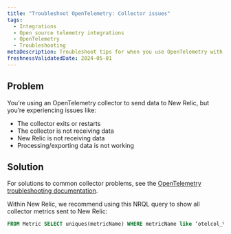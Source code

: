 ```yaml
---
title: "Troubleshoot OpenTelemetry: Collector issues"
tags:
  - Integrations
  - Open source telemetry integrations
  - OpenTelemetry
  - Troubleshooting
metaDescription: Troubleshoot tips for when you use OpenTelemetry with New Relic
freshnessValidatedDate: 2024-05-01
---
```


## Problem

You’re using an OpenTelemetry collector to send data to New Relic, but you’re experiencing issues like:
* The collector exits or restarts
* The collector is not receiving data
* New Relic is not receiving data
* Processing/exporting data is not working


## Solution

For solutions to common collector problems, see the [OpenTelemetry troubleshooting documentation](https://opentelemetry.io/docs/collector/troubleshooting/).

Within New Relic, we recommend using this NRQL query to show all collector metrics sent to New Relic:

```sql
FROM Metric SELECT uniques(metricName) WHERE metricName like ‘otelcol_%’ LIMIT MAX
```